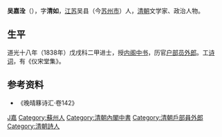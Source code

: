 '''吴嘉洤'''（{{bd|1790年||1865年|catIdx=Wu吳}}），字'''清如'''，[[江苏|江苏]]吴县（今[[苏州市|苏州市]]）人，[[清朝|清朝]]文学家、政治人物。

== 生平 ==
道光十八年（1838年）戊戌科二甲进士，授[[内阁中书|内阁中书]]，历官[[户部|户部]][[员外郎|员外郎]]。工[[诗词|诗词]]，有《仪宋堂集》。

==参考资料==
*《晚晴簃诗汇·卷142》

{{道光十八年戊戌科殿試金榜}}

{{Authority control}}

{{DEFAULTSORT:Wu吳}}
[[Category:吴姓|J嘉]]
[[Category:蘇州人|Category:蘇州人]]
[[Category:清朝內閣中書|Category:清朝內閣中書]]
[[Category:清朝戶部員外郎|Category:清朝戶部員外郎]]
[[Category:清朝詩人|Category:清朝詩人]]


{{清朝人物小作品}}